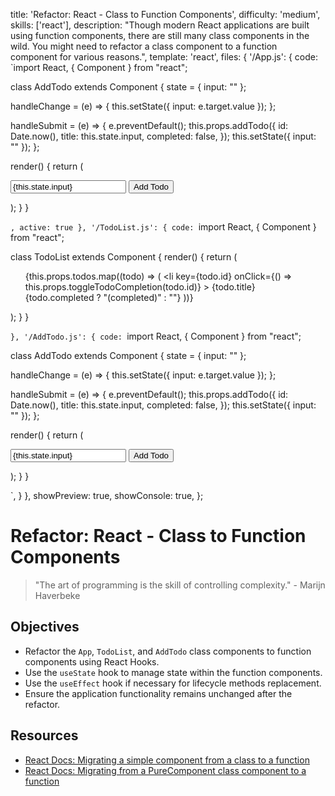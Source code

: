   title: 'Refactor: React - Class to Function Components',
  difficulty: 'medium',
  skills: ['react'],
  description:
    "Though modern React applications are built using function components, there are still many class components in the wild. You might need to refactor a class component to a function component for various reasons.",
  template: 'react',
  files: {
    '/App.js': {
      code: `import React, { Component } from "react";

class AddTodo extends Component {
  state = { input: "" };

  handleChange = (e) => {
    this.setState({ input: e.target.value });
  };

  handleSubmit = (e) => {
    e.preventDefault();
    this.props.addTodo({
      id: Date.now(),
      title: this.state.input,
      completed: false,
    });
    this.setState({ input: "" });
  };

  render() {
    return (
      <form onSubmit={this.handleSubmit}>
        <input
          type="text"
          onChange={this.handleChange}
          value={this.state.input}
        />
        <button type="submit">Add Todo</button>
      </form>
    );
  }
}

`,
      active: true
    },
    '/TodoList.js': {
      code: `import React, { Component } from "react";

class TodoList extends Component {
  render() {
    return (
      <ul>
        {this.props.todos.map((todo) => (
          <li
            key={todo.id}
            onClick={() => this.props.toggleTodoCompletion(todo.id)}
          >
            {todo.title} {todo.completed ? "(completed)" : ""}
          </li>
        ))}
      </ul>
    );
  }
}

`},
    '/AddTodo.js': {
      code: `import React, { Component } from "react";

class AddTodo extends Component {
  state = { input: "" };

  handleChange = (e) => {
    this.setState({ input: e.target.value });
  };

  handleSubmit = (e) => {
    e.preventDefault();
    this.props.addTodo({
      id: Date.now(),
      title: this.state.input,
      completed: false,
    });
    this.setState({ input: "" });
  };

  render() {
    return (
      <form onSubmit={this.handleSubmit}>
        <input
          type="text"
          onChange={this.handleChange}
          value={this.state.input}
        />
        <button type="submit">Add Todo</button>
      </form>
    );
  }
}

`,
    }
  },
  showPreview: true,
  showConsole: true,
};

# Refactor: React - Class to Function Components

> "The art of programming is the skill of controlling complexity." - Marijn Haverbeke

## Objectives
- Refactor the `App`, `TodoList`, and `AddTodo` class components to function components using React Hooks.
- Use the `useState` hook to manage state within the function components.
- Use the `useEffect` hook if necessary for lifecycle methods replacement.
- Ensure the application functionality remains unchanged after the refactor.

## Resources

- <a target="_blank" href="https://react.dev/reference/react/Component#migrating-a-simple-component-from-a-class-to-a-function">React Docs: Migrating a simple component from a class to a function</a>
- <a target="_blank" href="https://react.dev/reference/react/PureComponent#migrating-from-a-purecomponent-class-component-to-a-function">React Docs: Migrating from a PureComponent class component to a function</a>